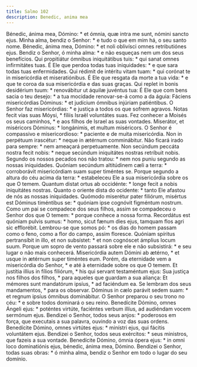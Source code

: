 ```yaml
---
title: Salmo 102
description: Benedic, anima mea
---
```


<div class="side-by-side not-content">
  <span>
    Bénedic, ánima mea, Dómino: * et ómnia, quæ intra me sunt, nómini sancto
    ejus.
  </span>
  <span>
    Minha alma, bendiz o Senhor: * e tudo o que em mim há, o seu santo nome.
  </span>
  <span>
    Bénedic, ánima mea, Dómino: * et noli oblivísci omnes retributiónes ejus.
  </span>
  <span>
    Bendiz o Senhor, ó minha alma: * e não esqueças nem um dos seus benefícios.
  </span>
  <span>
    Qui propitiátur ómnibus iniquitátibus tuis: * qui sanat omnes infirmitátes
    tuas.
  </span>
  <span>
    É Ele que perdoa todas tuas iniquidades: * e que sara todas tuas
    enfermidades.
  </span>
  <span>
    Qui rédimit de intéritu vitam tuam: * qui corónat te in misericórdia et
    miseratiónibus.
  </span>
  <span>
    É Ele que resgata da morte a tua vida: * e que te coroa da sua misericórdia
    e das suas graças.
  </span>
  <span>
    Qui replet in bonis desidérium tuum: * renovábitur ut áquilæ juvéntus tua:
  </span>
  <span>
    É Ele que com bens sacia o teu desejo: * a tua mocidade renovar-se-á como a
    da águia:
  </span>
  <span>
    Fáciens misericórdias Dóminus: * et judícium ómnibus injúriam patiéntibus.
  </span>
  <span>
    O Senhor faz misericórdias: * e justiça a todos os que sofrem agravos.
  </span>
  <span>
    Notas fecit vias suas Móysi, * fíliis Israël voluntátes suas.
  </span>
  <span>
    Fez conhecer a Moisés os seus caminhos, * e aos filhos de Israel as suas
    vontades.
  </span>
  <span>
    Miserátor, et miséricors Dóminus: * longánimis, et multum miséricors.
  </span>
  <span>
    O Senhor é compassivo e misericordioso: * paciente e de muita misericórdia.
  </span>
  <span>
    Non in perpétuum irascétur: * neque in ætérnum comminábitur.
  </span>
  <span>
    Não ficará irado para sempre: * nem ameaçará perpetuamente.
  </span>
  <span>
    Non secúndum peccáta nostra fecit nobis: * neque secúndum iniquitátes
    nostras retríbuit nobis.
  </span>
  <span>
    Segundo os nossos pecados nos não tratou: * nem nos puniu segundo as nossas
    iniquidades.
  </span>
  <span>
    Quóniam secúndum altitúdinem cæli a terra: * corroborávit misericórdiam suam
    super timéntes se.
  </span>
  <span>
    Porque segundo a altura do céu acima da terra: * estabeleceu Ele a sua
    misericórdia sobre os que O temem.
  </span>
  <span>
    Quantum distat ortus ab occidénte: * longe fecit a nobis iniquitátes
    nostras.
  </span>
  <span>
    Quanto o oriente dista do ocidente: * tanto Ele afastou de nós as nossas
    iniquidades.
  </span>
  <span>
    Quómodo miserétur pater filiórum, misértus est Dóminus timéntibus se: *
    quóniam ipse cognóvit figméntum nostrum.
  </span>
  <span>
    Como um pai se compadece dos seus filhos, assim se compadeceu o Senhor dos
    que O temem: * porque conhece a nossa forma.
  </span>
  <span>
    Recordátus est quóniam pulvis sumus: * homo, sicut fænum dies ejus, tamquam
    flos agri sic efflorébit.
  </span>
  <span>
    Lembrou-se que somos pó: * os dias do homem passam como o feno, como a flor
    do campo, assim floresce.
  </span>
  <span>
    Quóniam spíritus pertransíbit in illo, et non subsístet: * et non cognóscet
    ámplius locum suum.
  </span>
  <span>
    Porque um sopro de vento passará sobre ele e não subsistirá: * e seu lugar o
    não mais conhecerá.
  </span>
  <span>
    Misericórdia autem Dómini ab ætérno, * et usque in ætérnum super timéntes
    eum.
  </span>
  <span>
    Porém, da eternidade vem a misericórdia do Senhor, * e até à eternidade
    sobre os que O temem.
  </span>
  <span>
    Et justítia illíus in fílios filiórum, * his qui servant testaméntum ejus:
  </span>
  <span>
    Sua justiça nos filhos dos filhos, * para aqueles que guardam a sua aliança:
  </span>
  <span>
    Et mémores sunt mandatórum ipsíus, * ad faciéndum ea.
  </span>
  <span>
    Se lembram dos seus mandamentos, * para os observar.
  </span>
  <span>
    Dóminus in cælo parávit sedem suam: * et regnum ipsíus ómnibus dominábitur.
  </span>
  <span>
    O Senhor preparou o seu trono no céu: * e sobre todos dominará o seu reino.
  </span>
  <span>
    Benedícite Dómino, omnes Ángeli ejus: * poténtes virtúte, faciéntes verbum
    illíus, ad audiéndam vocem sermónum ejus.
  </span>
  <span>
    Bendizei o Senhor, todos seus anjos: * poderosos em força, que executais a
    sua palavra, ouvindo a voz das suas ordens.
  </span>
  <span>
    Benedícite Dómino, omnes virtútes ejus: * minístri ejus, qui fácitis
    voluntátem ejus.
  </span>
  <span>
    Bendizei o Senhor, todos seus exércitos: * seus ministros, que fazeis a sua
    vontade.
  </span>
  <span>
    Benedícite Dómino, ómnia ópera ejus: * in omni loco dominatiónis ejus,
    bénedic, ánima mea, Dómino.
  </span>
  <span>
    Bendizei o Senhor, todas suas obras: * ó minha alma, bendiz o Senhor em todo
    o lugar do seu domínio.
  </span>
</div>
